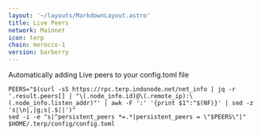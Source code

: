 ```yaml
---
layout: '~/layouts/MarkdownLayout.astro'
title: Live Peers
network: Mainnet
icon: terp
chain: morocco-1
version: barberry
---
```

Automatically adding Live peers to your config.toml file
```
PEERS="$(curl -sS https://rpc.terp.indonode.net/net_info | jq -r '.result.peers[] | "\(.node_info.id)@\(.remote_ip):\(.node_info.listen_addr)"' | awk -F ':' '{print $1":"$(NF)}' | sed -z 's|\n|,|g;s|.$||')"
sed -i -e "s|^persistent_peers *=.*|persistent_peers = \"$PEERS\"|" $HOME/.terp/config/config.toml
```
